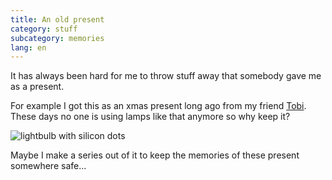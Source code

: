 ```yaml
---
title: An old present
category: stuff
subcategory: memories
lang: en
---
```


It has always been hard for me to throw stuff away that somebody gave me as a
present.

For example I got this as an xmas present long ago from my friend
[Tobi](/photos/people?name=tobi). These days no one is using lamps like that
anymore so why keep it?

![lightbulb with silicon dots](./lightbulb.jpg)

Maybe I make a series out of it to keep the memories of these present somewhere
safe...
